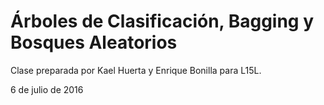 # Árboles de Clasificación, Bagging y Bosques Aleatorios

Clase preparada por Kael Huerta y Enrique Bonilla para L15L.

6 de julio de 2016
